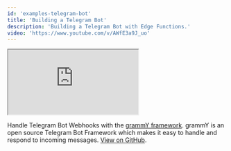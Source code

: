 ```yaml
---
id: 'examples-telegram-bot'
title: 'Building a Telegram Bot'
description: 'Building a Telegram Bot with Edge Functions.'
video: 'https://www.youtube.com/v/AWfE3a9J_uo'
---
```


<div class="video-container">
  <iframe
    src="https://www.youtube-nocookie.com/embed/AWfE3a9J_uo"
    frameBorder="1"
    allow="accelerometer; autoplay; clipboard-write; encrypted-media; gyroscope; picture-in-picture"
    allowFullScreen
  ></iframe>
</div>

Handle Telegram Bot Webhooks with the [grammY framework](https://grammy.dev/). grammY is an open source Telegram Bot Framework which makes it easy to handle and respond to incoming messages. [View on GitHub](https://github.com/supabase/supabase/tree/master/examples/edge-functions/supabase/functions/telegram-bot).
